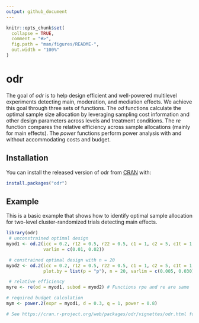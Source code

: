 ```yaml
---
output: github_document
---
```


<!-- README.md is generated from README.Rmd. Please edit that file -->

```r
knitr::opts_chunk$set(
  collapse = TRUE,
  comment = "#>",
  fig.path = "man/figures/README-",
  out.width = "100%"
)
```

# odr

<!-- badges: start -->
<!-- badges: end -->

The goal of *odr* is to help design efficient and well-powered multilevel experiments detecting main, moderation, and mediation effects. We achieve this goal through three sets of functions. The *od* functions calculate the optimal sample size allocation by leveraging sampling cost information and other design parameters across levels and treatment conditions. The *re* function compares the relative efficiency across sample allocations (mainly for main effects). The *power* functions perform power analysis with and without accommodating costs and budget.

## Installation

You can install the released version of odr from [CRAN](https://CRAN.R-project.org) with:

``` r
install.packages("odr")
```

## Example

This is a basic example that shows how to identify optimal sample allocation
for two-level cluster-randomized trials detecting main effects.

```r
library(odr)
 # unconstrained optimal design
myod1 <- od.2(icc = 0.2, r12 = 0.5, r22 = 0.5, c1 = 1, c2 = 5, c1t = 1, c2t = 50, 
              varlim = c(0.01, 0.02))

 # constrained optimal design with n = 20
myod2 <- od.2(icc = 0.2, r12 = 0.5, r22 = 0.5, c1 = 1, c2 = 5, c1t = 1, c2t = 50,
              plot.by = list(p = "p"), n = 20, varlim = c(0.005, 0.030))

 # relative efficiency
myre <- re(od = myod1, subod = myod2) # Functions rpe and re are same

# required budget calculation
mym <- power.2(expr = myod1, d = 0.3, q = 1, power = 0.8)

# See https://cran.r-project.org/web/packages/odr/vignettes/odr.html for more examples
```
